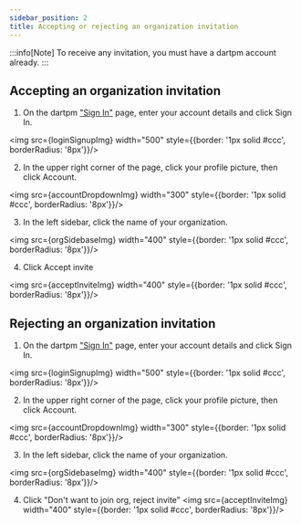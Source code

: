 ```yaml
---
sidebar_position: 2
title: Accepting or rejecting an organization invitation
---
```




:::info[Note]
To receive any invitation, you must have a dartpm account already. 
:::

## Accepting an organization invitation
1. On the dartpm ["Sign In"](https://dartpm.com/login) page, enter your account details and click Sign In.

<img src={loginSignupImg} width="500" style={{border: '1px solid #ccc', borderRadius: '8px'}}/>

2. In the upper right corner of the page, click your profile picture, then click Account.

<img src={accountDropdownImg} width="300" style={{border: '1px solid #ccc', borderRadius: '8px'}}/>

3. In the left sidebar, click the name of your organization.

<img src={orgSidebaseImg} width="400" style={{border: '1px solid #ccc', borderRadius: '8px'}}/>

4. Click Accept invite

<img src={acceptInviteImg} width="400" style={{border: '1px solid #ccc', borderRadius: '8px'}}/>


## Rejecting an organization invitation
1. On the dartpm ["Sign In"](https://dartpm.com/login) page, enter your account details and click Sign In.

<img src={loginSignupImg} width="500" style={{border: '1px solid #ccc', borderRadius: '8px'}}/>

2. In the upper right corner of the page, click your profile picture, then click Account.

<img src={accountDropdownImg} width="300" style={{border: '1px solid #ccc', borderRadius: '8px'}}/>

3. In the left sidebar, click the name of your organization.

<img src={orgSidebaseImg} width="400" style={{border: '1px solid #ccc', borderRadius: '8px'}}/>

4. Click "Don't want to join org, reject invite"
<img src={acceptInviteImg} width="400" style={{border: '1px solid #ccc', borderRadius: '8px'}}/>
